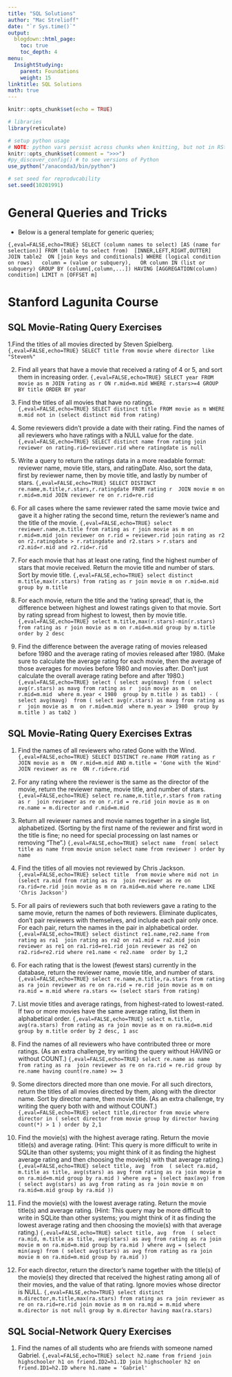 ```yaml
---
title: "SQL Solutions"
author: "Mac Strelioff"
date: "`r Sys.time()`"
output:
  blogdown::html_page:
    toc: true
    toc_depth: 4
menu:
  InsightStudying:
    parent: Foundations
    weight: 15
linktitle: SQL Solutions
math: true
---
```


```r
knitr::opts_chunk$set(echo = TRUE)

# libraries
library(reticulate)

# setup python usage
# NOTE: python vars persist across chunks when knitting, but not in RStudio. 
knitr::opts_chunk$set(comment = ">>>")
#py_discover_config() # to see versions of Python
use_python("/anaconda3/bin/python")

# set seed for reproducability
set.seed(10201991)
```

# General Queries and Tricks

- Below is a general template for generic queries;

```{,eval=FALSE,echo=TRUE}
SELECT (column names to select) [AS (name for selection)]
FROM (table to select from) 
[INNER,LEFT,RIGHT,OUTTER] JOIN table2 
ON [join keys and conditionals]
WHERE (logical condition on rows)
  column = (value or subquery),
  OR column IN (list or subquery)
GROUP BY (column[,column,...])
HAVING [AGGREGATION(column) condition]
LIMIT n [OFFSET m]
```

# Stanford Lagunita Course

## SQL Movie-Rating Query Exercises

1.Find the titles of all movies directed by Steven Spielberg.
```{,eval=FALSE,echo=TRUE}
SELECT title
from movie
where director like "Steven%"
```

2. Find all years that have a movie that received a rating of 4 or 5, and sort them in increasing order.
```{,eval=FALSE,echo=TRUE}
SELECT year
FROM movie as m
JOIN rating as r
ON r.mid=m.mid
WHERE r.stars>=4
GROUP BY title
ORDER BY year
```

3. Find the titles of all movies that have no ratings.
```{,eval=FALSE,echo=TRUE}
SELECT distinct title
FROM movie as m
WHERE m.mid not in (select distinct mid from rating)
```

4. Some reviewers didn't provide a date with their rating. Find the names of all reviewers who have ratings with a NULL value for the date.
```{,eval=FALSE,echo=TRUE}
SELECT distinct name
from rating join reviewer on rating.rid=reviewer.rid
where ratingdate is null
```

5. Write a query to return the ratings data in a more readable format: reviewer name, movie title, stars, and ratingDate. Also, sort the data, first by reviewer name, then by movie title, and lastly by number of stars.
```{,eval=FALSE,echo=TRUE}
SELECT DISTINCT re.name,m.title,r.stars,r.ratingdate
FROM rating r 
JOIN movie m on r.mid=m.mid
JOIN reviewer re on r.rid=re.rid
```

6. For all cases where the same reviewer rated the same movie twice and gave it a higher rating the second time, return the reviewer's name and the title of the movie.
```{,eval=FALSE,echo=TRUE}
select reviewer.name,m.title
from rating as r
join movie as m on r.mid=m.mid
join reviewer on r.rid = reviewer.rid
join rating as r2 on r2.ratingdate > r.ratingdate and r2.stars > r.stars and r2.mid=r.mid and r2.rid=r.rid
```

7. For each movie that has at least one rating, find the highest number of stars that movie received. Return the movie title and number of stars. Sort by movie title.
```{,eval=FALSE,echo=TRUE}
select distinct m.title,max(r.stars)
from rating as r
join movie m on r.mid=m.mid
group by m.title
```

8. For each movie, return the title and the 'rating spread', that is, the difference between highest and lowest ratings given to that movie. Sort by rating spread from highest to lowest, then by movie title.
```{,eval=FALSE,echo=TRUE}
select m.title,max(r.stars)-min(r.stars)
from rating as r
join movie as m on r.mid=m.mid
group by m.title
order by 2 desc
```

9. Find the difference between the average rating of movies released before 1980 and the average rating of movies released after 1980. (Make sure to calculate the average rating for each movie, then the average of those averages for movies before 1980 and movies after. Don't just calculate the overall average rating before and after 1980.)
```{,eval=FALSE,echo=TRUE}
select
(
select avg(mavg) from
(
select avg(r.stars) as mavg
from rating as r 
join movie as m 
on r.mid=m.mid 
where m.year < 1980 
group by m.title
) as tab1) -
( select avg(mavg) 
from (
select avg(r.stars) as mavg
from rating as r 
join movie as m 
on r.mid=m.mid 
where m.year > 1980 
group by m.title
) as tab2
)
```


## SQL Movie-Rating Query Exercises Extras

1. Find the names of all reviewers who rated Gone with the Wind.
```{,eval=FALSE,echo=TRUE}
SELECT DISTINCT re.name
FROM rating as r 
JOIN movie as m 
ON r.mid=m.mid AND m.title = 'Gone with the Wind'
JOIN reviewer as re 
ON r.rid=re.rid
```

2. For any rating where the reviewer is the same as the director of the movie, return the reviewer name, movie title, and number of stars.
```{,eval=FALSE,echo=TRUE}
select re.name,m.title,r.stars
from rating as r 
join reviewer as re on r.rid = re.rid
join movie as m on re.name = m.director and r.mid=m.mid
```

3. Return all reviewer names and movie names together in a single list, alphabetized. (Sorting by the first name of the reviewer and first word in the title is fine; no need for special processing on last names or removing "The".)
```{,eval=FALSE,echo=TRUE}
select name 
from(
select title as name from movie
union
select name from reviewer
)
order by name
```

4. Find the titles of all movies not reviewed by Chris Jackson.
```{,eval=FALSE,echo=TRUE}
select title 
from movie
where mid not in (select ra.mid
from rating as ra 
join reviewer as re on ra.rid=re.rid
join movie as m on ra.mid=m.mid
where re.name LIKE 'Chris Jackson')
```

5. For all pairs of reviewers such that both reviewers gave a rating to the same movie, return the names of both reviewers. Eliminate duplicates, don't pair reviewers with themselves, and include each pair only once. For each pair, return the names in the pair in alphabetical order.
```{,eval=FALSE,echo=TRUE}
select distinct re1.name,re2.name
from rating as ra1 
join rating as ra2 on ra1.mid = ra2.mid
join reviewer as re1 on ra1.rid=re1.rid
join reviewer as re2 on ra2.rid=re2.rid
where re1.name < re2.name 
order by 1,2
```

6. For each rating that is the lowest (fewest stars) currently in the database, return the reviewer name, movie title, and number of stars.
```{,eval=FALSE,echo=TRUE}
select re.name,m.title,ra.stars
from rating as ra
join reviewer as re on ra.rid = re.rid
join movie as m on ra.mid = m.mid
where ra.stars <= (select stars from rating)
```

7. List movie titles and average ratings, from highest-rated to lowest-rated. If two or more movies have the same average rating, list them in alphabetical order.
```{,eval=FALSE,echo=TRUE}
select m.title, avg(ra.stars)
from rating as ra
join movie as m on ra.mid=m.mid
group by m.title
order by 2 desc, 1 asc
```

8. Find the names of all reviewers who have contributed three or more ratings. (As an extra challenge, try writing the query without HAVING or without COUNT.)
```{,eval=FALSE,echo=TRUE}
select re.name as name
from rating as ra 
join reviewer as re on ra.rid = re.rid
group by re.name
having count(re.name) >= 3
```

9. Some directors directed more than one movie. For all such directors, return the titles of all movies directed by them, along with the director name. Sort by director name, then movie title. (As an extra challenge, try writing the query both with and without COUNT.)
```{,eval=FALSE,echo=TRUE}
select title,director
from movie
where director in (
select director
from movie
group by director
having count(*) > 1
)
order by 2,1
```

10. Find the movie(s) with the highest average rating. Return the movie title(s) and average rating. (Hint: This query is more difficult to write in SQLite than other systems; you might think of it as finding the highest average rating and then choosing the movie(s) with that average rating.)
```{,eval=FALSE,echo=TRUE}
select title, avg 
from 
(
select ra.mid, m.title as title, avg(stars) as avg
from rating as ra join movie m on ra.mid=m.mid
group by ra.mid
)
where avg = (select max(avg) from (
select avg(stars) as avg
from rating as ra join movie m on ra.mid=m.mid
group by ra.mid
))
```

11. Find the movie(s) with the lowest average rating. Return the movie title(s) and average rating. (Hint: This query may be more difficult to write in SQLite than other systems; you might think of it as finding the lowest average rating and then choosing the movie(s) with that average rating.)
```{,eval=FALSE,echo=TRUE}
select title, avg 
from 
(
select ra.mid, m.title as title, avg(stars) as avg
from rating as ra join movie m on ra.mid=m.mid
group by ra.mid
)
where avg = (select min(avg) from (
select avg(stars) as avg
from rating as ra join movie m on ra.mid=m.mid
group by ra.mid
))
```

12. For each director, return the director's name together with the title(s) of the movie(s) they directed that received the highest rating among all of their movies, and the value of that rating. Ignore movies whose director is NULL.
```{,eval=FALSE,echo=TRUE}
select distinct m.director,m.title,max(ra.stars)
from rating as ra
join reviewer as re on ra.rid=re.rid
join movie as m on ra.mid = m.mid
where m.director is not null
group by m.director
having max(ra.stars)
```

## SQL Social-Network Query Exercises

1. Find the names of all students who are friends with someone named Gabriel.
```{,eval=FALSE,echo=TRUE}
select h2.name
from friend
join highschooler h1 on friend.ID2=h1.ID
join highschooler h2 on friend.ID1=h2.ID
where h1.name = 'Gabriel'
```












